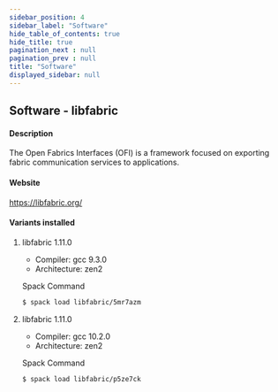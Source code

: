 ```yaml
---
sidebar_position: 4
sidebar_label: "Software"
hide_table_of_contents: true
hide_title: true
pagination_next : null
pagination_prev : null
title: "Software"
displayed_sidebar: null
---
```


## Software - libfabric


#### Description
The Open Fabrics Interfaces (OFI) is a framework focused on exporting fabric communication services to applications.

#### Website
https://libfabric.org/

#### Variants installed

1. libfabric 1.11.0

    - Compiler: gcc 9.3.0
    - Architecture: zen2

    Spack Command
    ```bash
    $ spack load libfabric/5mr7azm
    ```

2. libfabric 1.11.0

    - Compiler: gcc 10.2.0
    - Architecture: zen2

    Spack Command
    ```bash
    $ spack load libfabric/p5ze7ck
    ```
